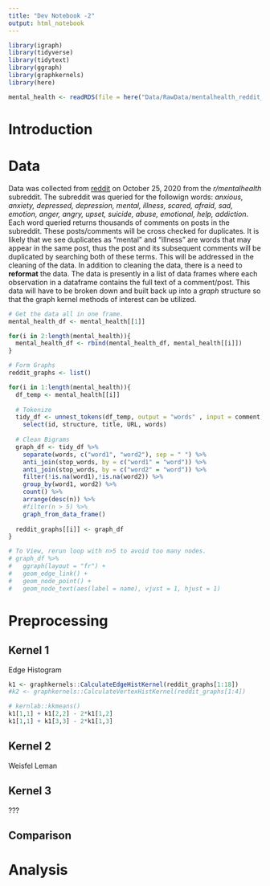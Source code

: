 ```yaml
---
title: "Dev Notebook -2"
output: html_notebook
---
```


```r
library(igraph)
library(tidyverse)
library(tidytext)
library(ggraph)
library(graphkernels)
library(here)

mental_health <- readRDS(file = here("Data/RawData/mentalhealth_reddit_20201025.RDS"))
```

# Introduction


# Data 

Data was collected from [reddit]() on October 25, 2020 from the _r/mentalhealth_ subreddit. The subreddit was queried for the followign words: _anxious, anxiety, depressed, depression, mental, illness, scared, afraid, sad, emotion, anger, angry, upset, suicide, abuse, emotional, help, addiction_. Each word queried returns thousands of comments on posts in the subreddit. These posts/comments will be cross checked for duplicates. It is likely that we see duplicates as "mental" and "illness" are words that may appear in the same post, thus the post and its subsequent comments will be duplicated by searching both of these terms. This will be addressed in the cleaning of the data. In addition to cleaning the data, there is a need to  **reformat** the data. The data is presently in a list of data frames where each observation in a dataframe contains the full text of a comment/post. This data will have to be broken down and built back up into a _graph_ structure so that the graph kernel methods of interest can be utilized.

```r
# Get the data all in one frame.
mental_health_df <- mental_health[[1]]

for(i in 2:length(mental_health)){
  mental_health_df <- rbind(mental_health_df, mental_health[[i]])
}

# Form Graphs
reddit_graphs <- list()

for(i in 1:length(mental_health)){
  df_temp <- mental_health[[i]]
  
  # Tokenize
  tidy_df <- unnest_tokens(df_temp, output = "words" , input = comment, token = "skip_ngrams", n = 2, k = 5) %>% 
    select(id, structure, title, URL, words)
  
  # Clean Bigrams
  graph_df <- tidy_df %>% 
    separate(words, c("word1", "word2"), sep = " ") %>% 
    anti_join(stop_words, by = c("word1" = "word")) %>% 
    anti_join(stop_words, by = c("word2" = "word")) %>% 
    filter(!is.na(word1),!is.na(word2)) %>% 
    group_by(word1, word2) %>% 
    count() %>% 
    arrange(desc(n)) %>% 
    #filter(n > 5) %>% 
    graph_from_data_frame()
  
  reddit_graphs[[i]] <- graph_df
}

# To View, rerun loop with n>5 to avoid too many nodes.
# graph_df %>% 
#   ggraph(layout = "fr") +
#   geom_edge_link() +
#   geom_node_point() +
#   geom_node_text(aes(label = name), vjust = 1, hjust = 1)
```




# Preprocessing






## Kernel 1
Edge Histogram

```r
k1 <- graphkernels::CalculateEdgeHistKernel(reddit_graphs[1:18])
#k2 <- graphkernels::CalculateVertexHistKernel(reddit_graphs[1:4])

# kernlab::kkmeans()
k1[1,1] + k1[2,2] - 2*k1[1,2]
k1[1,1] + k1[3,3] - 2*k1[1,3]
```

## Kernel 2
Weisfel Leman

## Kernel 3 
???

## Comparison

# Analysis